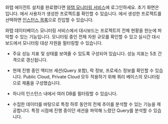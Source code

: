 와탭 에이전트 설치를 완료했다면 [와탭 모니터링 서비스](https://service.whatap.io)에 로그인하세요. 초기 화면은 <Cmdname sid="side_projectList" className="uitext" />입니다. <Cmdname sid="side_projectList" className="uitext" />에서 사용자가 생성한 프로젝트를 확인할 수 있습니다. <Cmdname sid="side_projectList" className="uitext" />에서 생성한 프로젝트를 선택하면 [인스턴스 목록](instance-list)으로 진입할 수 있습니다.

와탭 데이터베이스 모니터링 서비스에서 대시보드는 프로젝트의 전체 현황을 한눈에 파악할 수 있는 기능입니다. 모니터링 중인 전체 자원 규모를 확인할 수 있고 실시간 대시보드에서 모니터링 대상 자원을 필터링할 수 있습니다.

* 주요 성능 지표 및 상태를 보여줄 수 있도록 구성되어 있습니다. 성능 지표는 5초 간격으로 갱신됩니다.

<Xclude product="oracle-pro">

* 현재 진행 중인 액티브 세션(Query 포함), 락 정보, 프로세스 정보를 확인할 수 있습니다. Public Cloud, Private Cloud 모두 적용하기 위해 쿼리 베이스의 모니터링으로 제품을 구성했습니다.

</Xclude>

* 하나의 인스턴스 내에서 여러 DB를 필터링할 수 있습니다.

* 수집한 데이터를 바탕으로 특정 하루 동안의 전체 추이를 분석할 수 있는 기능을 제공합니다. 특정 시점에 진행 중이던 세션을 파악해 느렸던 Query를 분석할 수 있습니다.